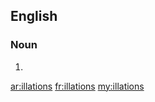 ==English==

===Noun===
{{head|en|noun plural form}}

# {{plural of|illation|lang=en}}

[[ar:illations]]
[[fr:illations]]
[[my:illations]]